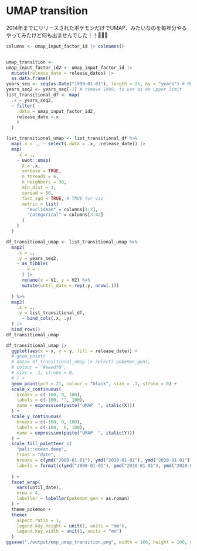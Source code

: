 # UMAP transition


2014年までにリリースされたポケモンだけでUMAP、みたいなのを毎年分やる
やってみたけど何も出ませんでした！！💩💩💩
```r
columns <- umap_input_factor_id |> colnames()


umap_transition <- 
umap_input_factor_id2 <- umap_input_factor_id |> 
  mutate(release_date = release_dates) |> 
  as.data.frame()
years_seq <- seq(as.Date("1999-01-01"), length = 25, by = "years") # NOT 2009!! the same thing as in 06
years_seq2 <- years_seq[-1] # remove 1999, to use as an upper limit
list_transitional_df <- map(
  .x = years_seq2,
  ~ filter(
    .data = umap_input_factor_id2,
    release_date <.x
    ) 
  ) 

list_transitional_umap <- list_transitional_df %>%
  map(.x = ., ~ select(.data = .x, -release_date)) |> 
  map(
    .x = .,
    ~ uwot::umap(
      X = .x,
      verbose = TRUE, 
      n_threads = 6,
      n_neighbors = 30,
      min_dist = 3,
      spread = 50,
      fast_sgd = TRUE, # TRUE for viz 
      metric = list(
        "euclidean" = columns[1:2],
        "categorical" = columns[3:42]
      )
    )
  )

df_transitional_umap <- list_transitional_umap %>%
  map2(
    .x = .,
    .y = years_seq2,
    ~ as_tibble(
        x = .
      ) |> 
      rename(x = V1, y = V2) %>%
      mutate(until_date = rep(.y, nrow(.)))
      
  ) %>%
  map2(
    .x = .,
    .y = list_transitional_df,
      ~ bind_cols(.x, .y)
  ) |> 
  bind_rows()
df_transitional_umap
```

```r
df_transitional_umap |> 
  ggplot(aes(x = x, y = y, fill = release_date)) +
  # geom_point(
  # data= df_transitional_umap |> select(-pokemon_gen),
  # colour = "#eeedf0",
  # size = .1, stroke = 0,
  # ) +
  geom_point(pch = 21, colour = "black", size = .1, stroke = 0) +
  scale_x_continuous(
    breaks = c(-100, 0, 100),
    labels = c(-100, "", 100),
    name = expression(paste("UMAP  ", italic(X)))
  ) +
  scale_y_continuous(
    breaks = c(-100, 0, 100),
    labels = c(-100,  0, 100),
    name = expression(paste("UMAP  ", italic(Y)))
  ) +
  scale_fill_paletteer_c(
    "pals::ocean.deep",
    trans = "date",
    breaks = c(ymd("2000-01-01"), ymd("2010-01-01"), ymd("2020-01-01")),
    labels = format(c(ymd("2000-01-01"), ymd("2010-01-01"), ymd("2020-01-01")), "%Y"),
    
  ) +
  facet_wrap(
    vars(until_date),
    nrow = 4,
    labeller = labeller(pokemon_gen = as.roman)
  ) +
  theme_pokemon +
  theme(
    aspect.ratio = 1,
    legend.key.height = unit(1, units = "mm"),
    legend.key.width = unit(1, units = "mm")
  )
ggsave("./output/emp_umap_transition.png", width = 166, height = 100, unit = "mm", dpi = 600)

```

